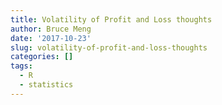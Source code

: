 ```yaml
---
title: Volatility of Profit and Loss thoughts
author: Bruce Meng
date: '2017-10-23'
slug: volatility-of-profit-and-loss-thoughts
categories: []
tags:
  - R
  - statistics
---
```


